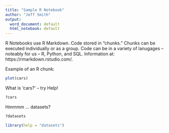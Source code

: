 ```yaml
---
title: "Sample R Notebook"
author: "Jeff Smith"
output:
  word_document: default
  html_notebook: default
---
```


R Notebooks use R Markdown.  Code stored in "chunks."  Chunks can be executed individually or as a group.  Code can be in a variety of lanugages -- noteably for us -- R, Python, and SQL.  Information at: https://rmarkdown.rstudio.com/.

Example of an R chunk:

```r
plot(cars)
```
What is 'cars?' -- try Help!
```r
?cars
```

Hmmmm ... datasets?
```r
?datasets
```

```r
library(help = "datasets")
```

